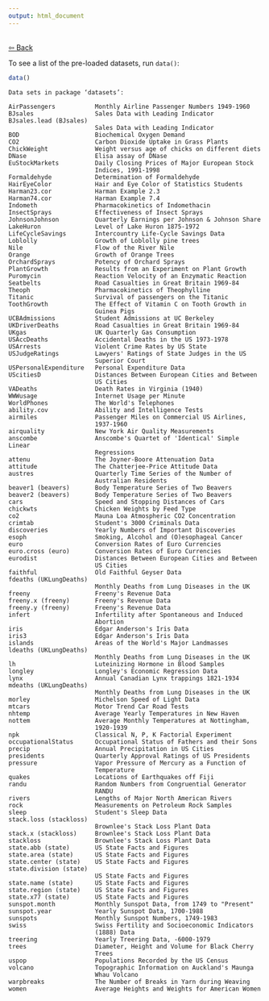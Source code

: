 ```yaml
---
output: html_document
---
```


<br>
<a href="../../R.html" target="_blank">⇦ Back</a>

To see a list of the pre-loaded datasets, run `data()`:

```r
data()
```

```
Data sets in package ‘datasets’:

AirPassengers           Monthly Airline Passenger Numbers 1949-1960
BJsales                 Sales Data with Leading Indicator
BJsales.lead (BJsales)
                        Sales Data with Leading Indicator
BOD                     Biochemical Oxygen Demand
CO2                     Carbon Dioxide Uptake in Grass Plants
ChickWeight             Weight versus age of chicks on different diets
DNase                   Elisa assay of DNase
EuStockMarkets          Daily Closing Prices of Major European Stock
                        Indices, 1991-1998
Formaldehyde            Determination of Formaldehyde
HairEyeColor            Hair and Eye Color of Statistics Students
Harman23.cor            Harman Example 2.3
Harman74.cor            Harman Example 7.4
Indometh                Pharmacokinetics of Indomethacin
InsectSprays            Effectiveness of Insect Sprays
JohnsonJohnson          Quarterly Earnings per Johnson & Johnson Share
LakeHuron               Level of Lake Huron 1875-1972
LifeCycleSavings        Intercountry Life-Cycle Savings Data
Loblolly                Growth of Loblolly pine trees
Nile                    Flow of the River Nile
Orange                  Growth of Orange Trees
OrchardSprays           Potency of Orchard Sprays
PlantGrowth             Results from an Experiment on Plant Growth
Puromycin               Reaction Velocity of an Enzymatic Reaction
Seatbelts               Road Casualties in Great Britain 1969-84
Theoph                  Pharmacokinetics of Theophylline
Titanic                 Survival of passengers on the Titanic
ToothGrowth             The Effect of Vitamin C on Tooth Growth in
                        Guinea Pigs
UCBAdmissions           Student Admissions at UC Berkeley
UKDriverDeaths          Road Casualties in Great Britain 1969-84
UKgas                   UK Quarterly Gas Consumption
USAccDeaths             Accidental Deaths in the US 1973-1978
USArrests               Violent Crime Rates by US State
USJudgeRatings          Lawyers' Ratings of State Judges in the US
                        Superior Court
USPersonalExpenditure   Personal Expenditure Data
UScitiesD               Distances Between European Cities and Between
                        US Cities
VADeaths                Death Rates in Virginia (1940)
WWWusage                Internet Usage per Minute
WorldPhones             The World's Telephones
ability.cov             Ability and Intelligence Tests
airmiles                Passenger Miles on Commercial US Airlines,
                        1937-1960
airquality              New York Air Quality Measurements
anscombe                Anscombe's Quartet of 'Identical' Simple Linear
                        Regressions
attenu                  The Joyner-Boore Attenuation Data
attitude                The Chatterjee-Price Attitude Data
austres                 Quarterly Time Series of the Number of
                        Australian Residents
beaver1 (beavers)       Body Temperature Series of Two Beavers
beaver2 (beavers)       Body Temperature Series of Two Beavers
cars                    Speed and Stopping Distances of Cars
chickwts                Chicken Weights by Feed Type
co2                     Mauna Loa Atmospheric CO2 Concentration
crimtab                 Student's 3000 Criminals Data
discoveries             Yearly Numbers of Important Discoveries
esoph                   Smoking, Alcohol and (O)esophageal Cancer
euro                    Conversion Rates of Euro Currencies
euro.cross (euro)       Conversion Rates of Euro Currencies
eurodist                Distances Between European Cities and Between
                        US Cities
faithful                Old Faithful Geyser Data
fdeaths (UKLungDeaths)
                        Monthly Deaths from Lung Diseases in the UK
freeny                  Freeny's Revenue Data
freeny.x (freeny)       Freeny's Revenue Data
freeny.y (freeny)       Freeny's Revenue Data
infert                  Infertility after Spontaneous and Induced
                        Abortion
iris                    Edgar Anderson's Iris Data
iris3                   Edgar Anderson's Iris Data
islands                 Areas of the World's Major Landmasses
ldeaths (UKLungDeaths)
                        Monthly Deaths from Lung Diseases in the UK
lh                      Luteinizing Hormone in Blood Samples
longley                 Longley's Economic Regression Data
lynx                    Annual Canadian Lynx trappings 1821-1934
mdeaths (UKLungDeaths)
                        Monthly Deaths from Lung Diseases in the UK
morley                  Michelson Speed of Light Data
mtcars                  Motor Trend Car Road Tests
nhtemp                  Average Yearly Temperatures in New Haven
nottem                  Average Monthly Temperatures at Nottingham,
                        1920-1939
npk                     Classical N, P, K Factorial Experiment
occupationalStatus      Occupational Status of Fathers and their Sons
precip                  Annual Precipitation in US Cities
presidents              Quarterly Approval Ratings of US Presidents
pressure                Vapor Pressure of Mercury as a Function of
                        Temperature
quakes                  Locations of Earthquakes off Fiji
randu                   Random Numbers from Congruential Generator
                        RANDU
rivers                  Lengths of Major North American Rivers
rock                    Measurements on Petroleum Rock Samples
sleep                   Student's Sleep Data
stack.loss (stackloss)
                        Brownlee's Stack Loss Plant Data
stack.x (stackloss)     Brownlee's Stack Loss Plant Data
stackloss               Brownlee's Stack Loss Plant Data
state.abb (state)       US State Facts and Figures
state.area (state)      US State Facts and Figures
state.center (state)    US State Facts and Figures
state.division (state)
                        US State Facts and Figures
state.name (state)      US State Facts and Figures
state.region (state)    US State Facts and Figures
state.x77 (state)       US State Facts and Figures
sunspot.month           Monthly Sunspot Data, from 1749 to "Present"
sunspot.year            Yearly Sunspot Data, 1700-1988
sunspots                Monthly Sunspot Numbers, 1749-1983
swiss                   Swiss Fertility and Socioeconomic Indicators
                        (1888) Data
treering                Yearly Treering Data, -6000-1979
trees                   Diameter, Height and Volume for Black Cherry
                        Trees
uspop                   Populations Recorded by the US Census
volcano                 Topographic Information on Auckland's Maunga
                        Whau Volcano
warpbreaks              The Number of Breaks in Yarn during Weaving
women                   Average Heights and Weights for American Women
```
